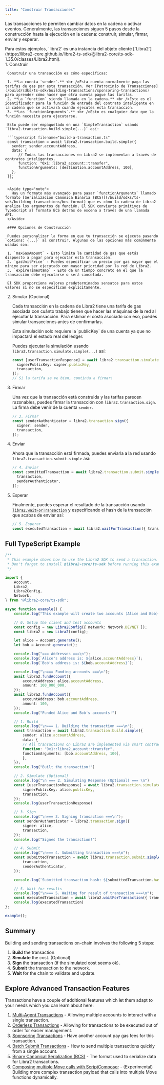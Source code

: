 ```yaml
---
title: "Construir Transacciones"
---
```



Las transacciones te permiten cambiar datos en la cadena o activar eventos. Generalmente, las transacciones siguen 5 pasos desde la construcción hasta la ejecución en la cadena: construir, simular, firmar, enviar y esperar.

<Aside type="note">
  Para estos ejemplos, `libra2` es una instancia del objeto cliente [`Libra2`](https://libra2-core.github.io/libra2-ts-sdk/@libra2-core/ts-sdk-1.35.0/classes/Libra2.html).
</Aside>

<Steps>
  1. Construir

     Construir una transacción es cómo especificas:

     1. **La cuenta `sender`.** <br />Esta cuenta normalmente paga las tarifas de gas por esta transacción. Ver [Patrocinio de Transacciones](/build/sdks/ts-sdk/building-transactions/sponsoring-transactions) para aprender cómo hacer que otra cuenta pague las tarifas.
     2. **La `function` siendo llamada en la cadena.** <br />Este es el identificador para la función de entrada del contrato inteligente en la cadena que se activará cuando ejecutes esta transacción.
     3. **Los `functionArguments`.** <br />Esto es cualquier dato que la función necesita para ejecutarse.

     Esto puede ser empaquetado en una `SimpleTransaction` usando `libra2.transaction.build.simple(...)` así:

     ```typescript filename="build-a-transaction.ts"
     const transaction = await libra2.transaction.build.simple({
       sender: sender.accountAddress,
       data: {
     	  // Todas las transacciones en Libra2 se implementan a través de contratos inteligentes.
     	  function: "0x1::libra2_account::transfer",
     	  functionArguments: [destination.accountAddress, 100],
       },
     });
     ```

     <Aside type="note">
       Hay un formato más avanzado para pasar `functionArguments` llamado formato [Serialización Canónica Binaria (BCS)](/build/sdks/ts-sdk/building-transactions/bcs-format) que es cómo la cadena de Libra2 analiza los argumentos de función. El SDK convierte primitivos de TypeScript al formato BCS detrás de escena a través de una llamada API.
     </Aside>

     #### Opciones de Construcción

     Puedes personalizar la forma en que tu transacción se ejecuta pasando `options: {...}` al construir. Algunas de las opciones más comúnmente usadas son:

     1. `maxGasAmount` - Esto limita la cantidad de gas que estás dispuesto a pagar para ejecutar esta transacción.
     2. `gasUnitPrice` - Puedes especificar un precio por gas mayor que el mínimo para ser ejecutado con mayor prioridad por la red de Libra2.
     3. `expireTimestamp` - Esto da un tiempo concreto en el que la transacción debe ejecutarse o será cancelada.

     El SDK proporciona valores predeterminados sensatos para estos valores si no se especifican explícitamente.

  2. Simular (Opcional)

     Cada transacción en la cadena de Libra2 tiene una tarifa de gas asociada con cuánto trabajo tienen que hacer las máquinas de la red al ejecutar la transacción. Para estimar el costo asociado con eso, puedes simular transacciones antes de confirmarlas.

     <Aside type="note">
       Esta simulación solo requiere la `publicKey` de una cuenta ya que no impactará el estado real del ledger.
     </Aside>

     Puedes ejecutar la simulación usando `libra2.transaction.simulate.simple(...)` así:

     ```typescript filename="build-a-transaction.ts"
     const [userTransactionResponse] = await libra2.transaction.simulate.simple({
       signerPublicKey: signer.publicKey,
       transaction,
     });
     // Si la tarifa se ve bien, continúa a firmar!
     ```

  3. Firmar

     Una vez que la transacción está construida y las tarifas parecen razonables, puedes firmar la transacción con `libra2.transaction.sign`. La firma debe venir de la cuenta `sender`.

     ```typescript filename="build-a-transaction.ts"
     // 3. Firmar
     const senderAuthenticator = libra2.transaction.sign({
       signer: sender,
       transaction,
     });
     ```

  4. Enviar

     Ahora que la transacción está firmada, puedes enviarla a la red usando `libra2.transaction.submit.simple` así:

     ```typescript filename="build-a-transaction.ts"
     // 4. Enviar
     const committedTransaction = await libra2.transaction.submit.simple({
       transaction,
       senderAuthenticator,
     });
     ```

  5. Esperar

     Finalmente, puedes esperar el resultado de la transacción usando [`libra2.waitForTransaction`](https://libra2-core.github.io/libra2-ts-sdk/@libra2-core/ts-sdk-1.35.0/classes/Libra2.html#waitForTransaction) y especificando el hash de la transacción que acabas de enviar así:

     ```typescript filename="build-a-transaction.ts"
     // 5. Esperar
     const executedTransaction = await libra2.waitForTransaction({ transactionHash: committedTransaction.hash });
     ```
</Steps>

## Full TypeScript Example

```typescript filename="build-a-transaction.ts"
/**
 * This example shows how to use the Libra2 SDK to send a transaction.
 * Don't forget to install @libra2-core/ts-sdk before running this example!
 */

import {
    Account,
    Libra2,
    Libra2Config,
    Network,
} from "@libra2-core/ts-sdk";

async function example() {
    console.log("This example will create two accounts (Alice and Bob) and send a transaction transfering APT to Bob's account.");

    // 0. Setup the client and test accounts
    const config = new Libra2Config({ network: Network.DEVNET });
    const libra2 = new Libra2(config);

    let alice = Account.generate();
    let bob = Account.generate();

    console.log("=== Addresses ===\n");
    console.log(`Alice's address is: ${alice.accountAddress}`);
    console.log(`Bob's address is: ${bob.accountAddress}`);

    console.log("\n=== Funding accounts ===\n");
    await libra2.fundAccount({
        accountAddress: alice.accountAddress,
        amount: 100_000_000,
    });
    await libra2.fundAccount({
        accountAddress: bob.accountAddress,
        amount: 100,
    });
    console.log("Funded Alice and Bob's accounts!")

    // 1. Build
    console.log("\n=== 1. Building the transaction ===\n");
    const transaction = await libra2.transaction.build.simple({
        sender: alice.accountAddress,
        data: {
        // All transactions on Libra2 are implemented via smart contracts.
        function: "0x1::libra2_account::transfer",
        functionArguments: [bob.accountAddress, 100],
        },
    });
    console.log("Built the transaction!")

    // 2. Simulate (Optional)
    console.log("\n === 2. Simulating Response (Optional) === \n")
    const [userTransactionResponse] = await libra2.transaction.simulate.simple({
        signerPublicKey: alice.publicKey,
        transaction,
    });
    console.log(userTransactionResponse)

    // 3. Sign
    console.log("\n=== 3. Signing transaction ===\n");
    const senderAuthenticator = libra2.transaction.sign({
        signer: alice,
        transaction,
    });
    console.log("Signed the transaction!")

    // 4. Submit
    console.log("\n=== 4. Submitting transaction ===\n");
    const submittedTransaction = await libra2.transaction.submit.simple({
        transaction,
        senderAuthenticator,
    });

    console.log(`Submitted transaction hash: ${submittedTransaction.hash}`);

    // 5. Wait for results
    console.log("\n=== 5. Waiting for result of transaction ===\n");
    const executedTransaction = await libra2.waitForTransaction({ transactionHash: submittedTransaction.hash });
    console.log(executedTransaction)
};

example();
```

## Summary

Building and sending transactions on-chain involves the following 5 steps:

1. **Build** the transaction.
2. **Simulate** the cost. (Optional)
3. **Sign** the transaction (if the simulated cost seems ok).
4. **Submit** the transaction to the network.
5. **Wait** for the chain to validate and update.

## Explore Advanced Transaction Features

Transactions have a couple of additional features which let them adapt to your needs which you can learn about here:

1. [Multi-Agent Transactions](/build/sdks/ts-sdk/building-transactions/multi-agent-transactions) - Allowing multiple accounts to interact with a single transaction.
2. [Orderless Transactions](/build/sdks/ts-sdk/building-transactions/orderless-transactions) - Allowing for transactions to be executed out of order for easier management.
3. [Sponsoring Transactions](/build/sdks/ts-sdk/building-transactions/sponsoring-transactions) - Have another account pay gas fees for this transaction.
4. [Batch Submit Transactions](/build/sdks/ts-sdk/building-transactions/batching-transactions) - How to send multiple transactions quickly from a single account.
5. [Binary Canonical Serialization (BCS)](/build/sdks/ts-sdk/building-transactions/bcs-format) - The format used to serialize data for Libra2 transactions.
6. [Composing multiple Move calls with ScriptComposer](/build/sdks/ts-sdk/building-transactions/script-composer) - (Experimental) Building more complex transaction payload that calls into multiple Move functions dynamically.

